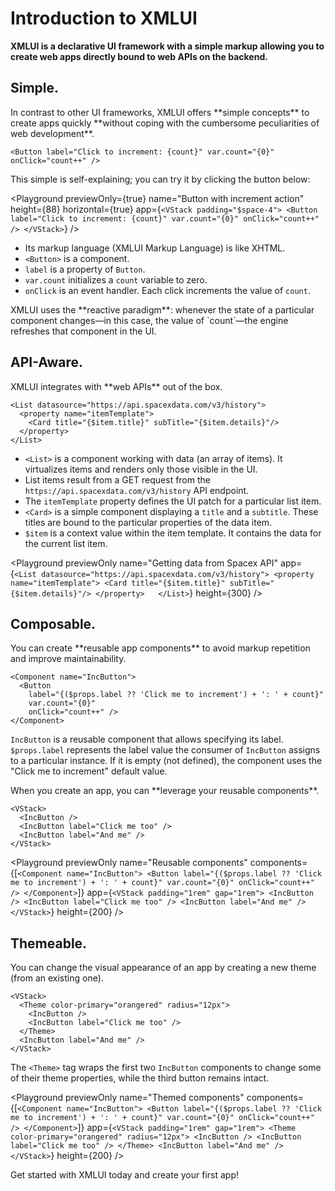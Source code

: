 
# Introduction to XMLUI

**XMLUI is a declarative UI framework with a simple markup allowing you to create web apps directly bound to web APIs on the backend.**

## Simple.

<Callout type="info" emoji="💡">
  In contrast to other UI frameworks, XMLUI offers **simple concepts** to create apps quickly **without coping with the cumbersome peculiarities of web development**.
</Callout>

```ueml copy
<Button label="Click to increment: {count}" var.count="{0}" onClick="count++" />
```

This simple is self-explaining; you can try it by clicking the button below:

<Playground
    previewOnly={true}
    name="Button with increment action"
    height={88}
    horizontal={true}
    app={`
      <VStack padding="$space-4">
        <Button
          label="Click to increment: {count}"
          var.count="{0}" onClick="count++" />
      </VStack>
  `}
/>

- Its markup language (XMLUI Markup Language) is like XHTML.
- `<Button>` is a component.
- `label` is a property of `Button`.
- `var.count` initializes a `count` variable to zero.
- `onClick` is an event handler. Each click increments the value of `count`.

<Callout type="info" emoji="💡">
  XMLUI uses the **reactive paradigm**: whenever the state of a particular component changes―in this case, the value of `count`―the engine refreshes that component in the UI.
</Callout>

## API-Aware.

<Callout type="info" emoji="💡">
  XMLUI integrates with **web APIs** out of the box.
</Callout>

```ueml copy
<List datasource="https://api.spacexdata.com/v3/history">
  <property name="itemTemplate">
    <Card title="{$item.title}" subTitle="{$item.details}"/>
  </property>  
</List>
```

- `<List>` is a component working with data (an array of items). It virtualizes items and renders only those visible in the UI.
- List items result from a GET request from the `https://api.spacexdata.com/v3/history` API endpoint.
- The `itemTemplate` property defines the UI patch for a particular list item.
- `<Card>` is a simple component displaying a `title` and a `subtitle`. These titles are bound to the particular properties of the data item.
- `$item` is a context value within the item template. It contains the data for the current list item.

<Playground
    previewOnly
    name="Getting data from Spacex API"
    app={`
    <List datasource="https://api.spacexdata.com/v3/history">
      <property name="itemTemplate">
        <Card title="{$item.title}" subTitle="{$item.details}"/>
      </property>  
    </List>
    `}
    height={300}
/>

## Composable.

<Callout type="info" emoji="💡">
  You can create **reusable app components** to avoid markup repetition and improve maintainability.
</Callout>

```ueml
<Component name="IncButton">
  <Button 
    label="{($props.label ?? 'Click me to increment') + ': ' + count}" 
    var.count="{0}" 
    onClick="count++" />
</Component>
```

`IncButton` is a reusable component that allows specifying its label. `$props.label` represents the label value the consumer of `IncButton` assigns to a particular instance. If it is empty (not defined), the component uses the "Click me to increment" default value.

<Callout type="info" emoji="💡">
  When you create an app, you can **leverage your reusable components**.
</Callout>

```ueml
<VStack>
  <IncButton />
  <IncButton label="Click me too" />
  <IncButton label="And me" />
</VStack>
```

<Playground
    previewOnly
    name="Reusable components"
    components={[`
      <Component name="IncButton">
        <Button label="{($props.label ?? 'Click me to increment') + ': ' + count}" var.count="{0}" onClick="count++" />
      </Component>
    `]}
    app={`
    <VStack padding="1rem" gap="1rem">
      <IncButton />
      <IncButton label="Click me too" />
      <IncButton label="And me" />
    </VStack>
    `}
    height={200}
/>

## Themeable.

<Callout type="info" emoji="💡">
  You can change the visual appearance of an app by creating a new theme (from an existing one).
</Callout>

```ueml copy {2,5}
<VStack>
  <Theme color-primary="orangered" radius="12px">
    <IncButton />
    <IncButton label="Click me too" />
  </Theme>
  <IncButton label="And me" />
</VStack>
```

The `<Theme>` tag wraps the first two `IncButton` components to change some of their theme properties, while the third button remains intact.

<Playground
    previewOnly
    name="Themed components"
    components={[`
      <Component name="IncButton">
        <Button label="{($props.label ?? 'Click me to increment') + ': ' + count}" var.count="{0}" onClick="count++" />
      </Component>
    `]}
    app={`
      <VStack padding="1rem" gap="1rem">
        <Theme color-primary="orangered" radius="12px">
          <IncButton />
          <IncButton label="Click me too" />
        </Theme>
        <IncButton label="And me" />
      </VStack>
    `}
    height={200}
/>

Get started with XMLUI today and create your first app!
